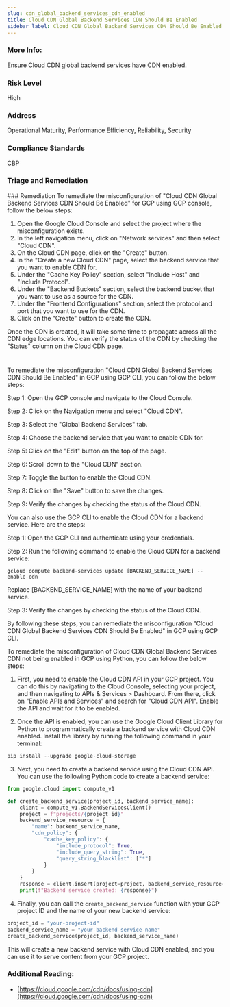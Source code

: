 ```yaml
---
slug: cdn_global_backend_services_cdn_enabled
title: Cloud CDN Global Backend Services CDN Should Be Enabled
sidebar_label: Cloud CDN Global Backend Services CDN Should Be Enabled
---
```


### More Info:

Ensure Cloud CDN global backend services have CDN enabled.

### Risk Level

High

### Address

Operational Maturity, Performance Efficiency, Reliability, Security

### Compliance Standards

CBP


### Triage and Remediation
<Tabs>
<Tab title='Remediation'>
### Remediation

<AccordionGroup>
<Accordion title='Using Console' defaultOpen='true'>
To remediate the misconfiguration of "Cloud CDN Global Backend Services CDN Should Be Enabled" for GCP using GCP console, follow the below steps:

1. Open the Google Cloud Console and select the project where the misconfiguration exists.
2. In the left navigation menu, click on "Network services" and then select "Cloud CDN".
3. On the Cloud CDN page, click on the "Create" button.
4. In the "Create a new Cloud CDN" page, select the backend service that you want to enable CDN for.
5. Under the "Cache Key Policy" section, select "Include Host" and "Include Protocol".
6. Under the "Backend Buckets" section, select the backend bucket that you want to use as a source for the CDN.
7. Under the "Frontend Configurations" section, select the protocol and port that you want to use for the CDN.
8. Click on the "Create" button to create the CDN.

Once the CDN is created, it will take some time to propagate across all the CDN edge locations. You can verify the status of the CDN by checking the "Status" column on the Cloud CDN page.

#
</Accordion>

<Accordion title='Using CLI'>
To remediate the misconfiguration "Cloud CDN Global Backend Services CDN Should Be Enabled" in GCP using GCP CLI, you can follow the below steps:

Step 1: Open the GCP console and navigate to the Cloud Console.

Step 2: Click on the Navigation menu and select "Cloud CDN".

Step 3: Select the "Global Backend Services" tab.

Step 4: Choose the backend service that you want to enable CDN for.

Step 5: Click on the "Edit" button on the top of the page.

Step 6: Scroll down to the "Cloud CDN" section.

Step 7: Toggle the button to enable the Cloud CDN.

Step 8: Click on the "Save" button to save the changes.

Step 9: Verify the changes by checking the status of the Cloud CDN.

You can also use the GCP CLI to enable the Cloud CDN for a backend service. Here are the steps:

Step 1: Open the GCP CLI and authenticate using your credentials.

Step 2: Run the following command to enable the Cloud CDN for a backend service:

```
gcloud compute backend-services update [BACKEND_SERVICE_NAME] --enable-cdn
```

Replace [BACKEND_SERVICE_NAME] with the name of your backend service.

Step 3: Verify the changes by checking the status of the Cloud CDN.

By following these steps, you can remediate the misconfiguration "Cloud CDN Global Backend Services CDN Should Be Enabled" in GCP using GCP CLI.
</Accordion>

<Accordion title='Using Python'>
To remediate the misconfiguration of Cloud CDN Global Backend Services CDN not being enabled in GCP using Python, you can follow the below steps:

1. First, you need to enable the Cloud CDN API in your GCP project. You can do this by navigating to the Cloud Console, selecting your project, and then navigating to APIs & Services > Dashboard. From there, click on "Enable APIs and Services" and search for "Cloud CDN API". Enable the API and wait for it to be enabled.

2. Once the API is enabled, you can use the Google Cloud Client Library for Python to programmatically create a backend service with Cloud CDN enabled. Install the library by running the following command in your terminal:

```python
pip install --upgrade google-cloud-storage
```

3. Next, you need to create a backend service using the Cloud CDN API. You can use the following Python code to create a backend service:

```python
from google.cloud import compute_v1

def create_backend_service(project_id, backend_service_name):
    client = compute_v1.BackendServicesClient()
    project = f"projects/{project_id}"
    backend_service_resource = {
        "name": backend_service_name,
        "cdn_policy": {
            "cache_key_policy": {
                "include_protocol": True,
                "include_query_string": True,
                "query_string_blacklist": ["*"]
            }
        }
    }
    response = client.insert(project=project, backend_service_resource=backend_service_resource)
    print(f"Backend service created: {response}")
```

4. Finally, you can call the `create_backend_service` function with your GCP project ID and the name of your new backend service:

```python
project_id = "your-project-id"
backend_service_name = "your-backend-service-name"
create_backend_service(project_id, backend_service_name)
```

This will create a new backend service with Cloud CDN enabled, and you can use it to serve content from your GCP project.
</Accordion>
</AccordionGroup>
</Tab>
</Tabs>
### Additional Reading:

- [https://cloud.google.com/cdn/docs/using-cdn](https://cloud.google.com/cdn/docs/using-cdn) 

